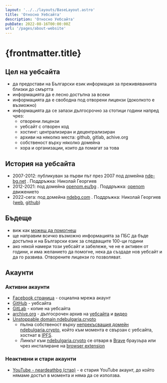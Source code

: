 ```yaml
---
layout: '../../layouts/BaseLayout.astro'
title: 'Относно Уебсайта'
description: 'Относно Уебсайта'
pubDate: 2022-08-16T00:00:00Z
url: '/pages/about-website'
---
```


# {frontmatter.title}

## Цел на уебсайта

- да предостави на Български език информация за преживяванията близки до смъртта
- информацията да е лесно достъпна за всеки
- информацията да е свободна под отворени лицензи (доколкото е възможно)
- информацията да се запази дългосрочно за стотици години напред чрез:
  - отворени лицензи
  - уебсайт с отворен код
  - хостинг: централизиран и децентрализиран
  - архиви на няколко места: github, gitlab, achive.org
  - собственост върху няколко домейна
  - хора и организации, които да помагат за това

## История на уебсайта

- 2007-2012: публикуван за първи път през 2007 под домейна [nde-bg.net](https://web.archive.org/web/20120725075953/http://nde-bg.net/) . Поддръжка: Николай Георгиев
- 2012-2021: под домейна [openom.eu/bg](https://web.archive.org/web/20210514174234/https://openom.eu/bg/near-death-experiences) . Поддръжка: [openom](https://web.archive.org/web/20170109144748/http://openom.eu/bg/mission-12-0-7-0) движението
- 2022-сега: под домейна [ndebg.com](https://ndebg.com) . Поддръжка: Николай Георгиев ([web](https://nikolayhg.com/), [github](https://github.com/nikolayhg))

## Бъдеще

- виж как [можеш да помогнеш](/contribute/)
- ще направим всичко възможно информацията за ПБС да бъде достъпна и на Български език за следващите 100-ци години
- ако някой намери този уебсайт и забележе, че не е активен от години, и има желанието да помогне, нека да създаде нов уебсайт и да го развива. Отворените лицензи го позволяват.

## Акаунти

### Активни акаунти

- [Facebook страница](https://www.facebook.com/ndebgcom/) - социална мрежа акаунт
- [GitHub](https://github.com/ndebg/) - уебсайта
- [GitLab](https://gitlab.com/ndebg/) - копие на уебсайта
- [archive.org](https://archive.org/details/@ndebg/) - дългосрочен архив на [уебсайта](https://archive.org/details/ndebg) и [видео](https://archive.org/details/ndebg-video)
- [Unstoppable domain ndebulgaria.crypto](http://ndebulgaria.crypto/)
  - пълна собственост върху [непрекъсващия домейн](https://unstoppabledomains.com/) [ndebulgaria.crypto](http://ndebulgaria.crypto/), който към момента е свързан с уебсайта, хостнат в [IPFS](https://ipfs.io/).
  - Линкът към [ndebulgaria.crypto](http://ndebulgaria.crypto/) се отваря в [Brave](https://brave.com/) браузъра или чрез инсталиране на [browser extension](https://unstoppabledomains.com/extension)

### Неактивни и стари акаунти

- [YouTube - neardeathbg (стар)](https://www.youtube.com/user/neardeathbg) - е стария YouTube акаунт, до който нямаме достъп в момента и няма да се използва.
